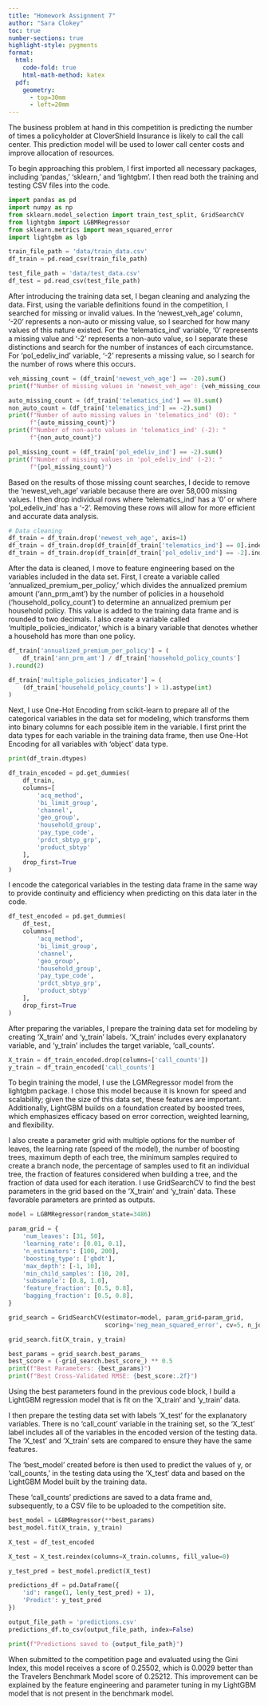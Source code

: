 ```yaml
---
title: "Homework Assignment 7"
author: "Sara Clokey"
toc: true
number-sections: true
highlight-style: pygments
format: 
  html: 
    code-fold: true
    html-math-method: katex
  pdf: 
    geometry: 
      - top=30mm
      - left=20mm
---
```


The business problem at hand in this competition is predicting the number of times a
policyholder at CloverShield Insurance is likely to call the call center. This prediction
model will be used to lower call center costs and improve allocation of resources.

To begin approaching this problem, I first imported all necessary packages, including 
'pandas,' 'sklearn,' and 'lightgbm'. I then read both the training and testing CSV files
into the code. 

```python
import pandas as pd
import numpy as np
from sklearn.model_selection import train_test_split, GridSearchCV
from lightgbm import LGBMRegressor
from sklearn.metrics import mean_squared_error
import lightgbm as lgb 

train_file_path = 'data/train_data.csv'
df_train = pd.read_csv(train_file_path)

test_file_path = 'data/test_data.csv'
df_test = pd.read_csv(test_file_path)
```

After introducing the training data set, I began cleaning and analyzing the data. First,
using the variable definitions found in the competition, I searched for missing or 
invalid values. In the 'newest_veh_age' column, '-20' represents a non-auto or missing
value, so I searched for how many values of this nature existed. For the 'telematics_ind'
variable, '0' represents a missing value and '-2' represents a non-auto value, so I separate
these distinctions and search for the number of instances of each circumstance. For
'pol_edeliv_ind' variable, '-2' represents a missing value, so I search for the number of
rows where this occurs.

```python
veh_missing_count = (df_train['newest_veh_age'] == -20).sum()
print(f"Number of missing values in 'newest_veh_age': {veh_missing_count}")

auto_missing_count = (df_train['telematics_ind'] == 0).sum()
non_auto_count = (df_train['telematics_ind'] == -2).sum()
print(f"Number of auto missing values in 'telematics_ind' (0): "
      f"{auto_missing_count}")
print(f"Number of non-auto values in 'telematics_ind' (-2): "
      f"{non_auto_count}")

pol_missing_count = (df_train['pol_edeliv_ind'] == -2).sum()
print(f"Number of missing values in 'pol_edeliv_ind' (-2): "
      f"{pol_missing_count}")
```

Based on the results of those missing count searches, I decide to remove the
'newest_veh_age' variable because there are over 58,000 missing values. I then drop
individual rows where 'telematics_ind' has a '0' or where 'pol_edeliv_ind' has a '-2'.
Removing these rows will allow for more efficient and accurate data analysis.

```python
# Data cleaning
df_train = df_train.drop('newest_veh_age', axis=1)
df_train = df_train.drop(df_train[df_train['telematics_ind'] == 0].index)
df_train = df_train.drop(df_train[df_train['pol_edeliv_ind'] == -2].index)
```

After the data is cleaned, I move to feature engineering based on the variables included
in the data set. First, I create a variable called 'annualized_premium_per_policy,' which
divides the annualized premium amount ('ann_prm_amt') by the number of policies in a
household ('household_policy_count') to determine an annualized premium per household policy.
This value is added to the training data frame and is rounded to two decimals. I also create
a variable called 'multiple_policies_indicator,' which is a binary variable that denotes
whether a household has more than one policy.

```python
df_train['annualized_premium_per_policy'] = (
    df_train['ann_prm_amt'] / df_train['household_policy_counts']
).round(2)

df_train['multiple_policies_indicator'] = (
    (df_train['household_policy_counts'] > 1).astype(int)
)
```

Next, I use One-Hot Encoding from scikit-learn to prepare all of the categorical variables in
the data set for modeling, which transforms them into binary columns for each possible item in
the variable. I first print the data types for each variable in the training data frame, then use
One-Hot Encoding for all variables with 'object' data type.

```python
print(df_train.dtypes)
```

```python
df_train_encoded = pd.get_dummies(
    df_train, 
    columns=[
        'acq_method', 
        'bi_limit_group', 
        'channel', 
        'geo_group', 
        'household_group', 
        'pay_type_code', 
        'prdct_sbtyp_grp', 
        'product_sbtyp'
    ], 
    drop_first=True
)
```

I  encode the categorical variables in the testing data frame in the same way to provide
continuity and efficiency when predicting on this data later in the code.

```python
df_test_encoded = pd.get_dummies(
    df_test, 
    columns=[
        'acq_method', 
        'bi_limit_group', 
        'channel', 
        'geo_group', 
        'household_group', 
        'pay_type_code', 
        'prdct_sbtyp_grp', 
        'product_sbtyp'
    ], 
    drop_first=True
)
```

After preparing the variables, I prepare the training data set for modeling by creating
'X_train' and 'y_train' labels. 'X_train' includes every explanatory variable, and 'y_train'
includes the target variable, 'call_counts'. 

```python
X_train = df_train_encoded.drop(columns=['call_counts'])
y_train = df_train_encoded['call_counts']
```

To begin training the model, I use the LGMRegressor model from the lightgbm package. I 
chose this model because it is known for speed and scalability; given the size of this data
set, these features are important. Additionally, LightGBM builds on a foundation created by
boosted trees, which emphasizes efficacy based on error correction, weighted learning, and
flexibility. 

I also create a parameter grid with multiple options for the number of leaves, the learning rate
(speed of the model), the number of boosting trees, maximum depth of each tree, the minimum 
samples required to create a branch node, the percentage of samples used to fit an individual
tree, the fraction of features considered when building a tree, and the fraction of data used
for each iteration. I use GridSearchCV to find the best parameters in the grid based on the 
'X_train' and 'y_train' data. These favorable parameters are printed as outputs.

```python
model = LGBMRegressor(random_state=3486)

param_grid = {
    'num_leaves': [31, 50],
    'learning_rate': [0.01, 0.1],
    'n_estimators': [100, 200],
    'boosting_type': ['gbdt'],
    'max_depth': [-1, 10],
    'min_child_samples': [10, 20],
    'subsample': [0.8, 1.0],
    'feature_fraction': [0.5, 0.8], 
    'bagging_fraction': [0.5, 0.8], 
}

grid_search = GridSearchCV(estimator=model, param_grid=param_grid,
                           scoring='neg_mean_squared_error', cv=5, n_jobs=-1)

grid_search.fit(X_train, y_train)

best_params = grid_search.best_params_
best_score = (-grid_search.best_score_) ** 0.5  
print(f"Best Parameters: {best_params}")
print(f"Best Cross-Validated RMSE: {best_score:.2f}")
```


Using the best parameters found in the previous code block, I build a LightGBM 
regression model that is fit on the 'X_train' and 'y_train' data. 

I then prepare the testing data set with labels 'X_test' for the explanatory variables.
There is no 'call_count' variable in the training set, so the 'X_test' label includes
all of the variables in the encoded version of the testing data. The 'X_test' and
'X_train' sets are compared to ensure they have the same features.

The 'best_model' created before is then used to predict the values of y, or 'call_counts,'
in the testing data using the 'X_test' data and based on the LightGBM Model built by the
training data.

These 'call_counts' predictions are saved to a data frame and, subsequently, to a CSV
file to be uploaded to the competition site.

```python
best_model = LGBMRegressor(**best_params)
best_model.fit(X_train, y_train)

X_test = df_test_encoded

X_test = X_test.reindex(columns=X_train.columns, fill_value=0)

y_test_pred = best_model.predict(X_test)

predictions_df = pd.DataFrame({
    'id': range(1, len(y_test_pred) + 1),  
    'Predict': y_test_pred
})

output_file_path = 'predictions.csv'
predictions_df.to_csv(output_file_path, index=False)

print(f"Predictions saved to {output_file_path}")
```

When submitted to the competition page and evaluated using the Gini Index, this model 
receives a score of 0.25502, which is 0.0029 better than the Travelers Benchmark Model
score of 0.25212. This improvement can be explained by the feature engineering and parameter
tuning in my LightGBM model that is not present in the benchmark model.